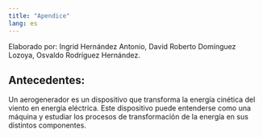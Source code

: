 ```yaml
---
title: "Apendice"
lang: es
---
```


Elaborado por: Ingrid Hernández Antonio, David Roberto Domínguez Lozoya, Osvaldo Rodríguez Hernández.

## Antecedentes:

Un aerogenerador es un dispositivo que transforma la energía cinética del viento en energía eléctrica. Este dispositivo puede entenderse como una máquina y estudiar los procesos de transformación de la energía en sus distintos componentes.

